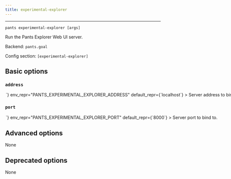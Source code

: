 ```yaml
---
title: experimental-explorer
---
```



---

```
pants experimental-explorer [args]
```

Run the Pants Explorer Web UI server.

Backend: <span className="color--primary">`pants.goal`</span>

Config section: <span className="color--primary">`[experimental-explorer]`</span>

<span className={styles.options}>

## Basic options

### `address`

<Option
  cli_repr={`--experimental-explorer-address=<str>`}
  env_repr="PANTS_EXPERIMENTAL_EXPLORER_ADDRESS"
  default_repr={`localhost`}
>
  Server address to bind to.
</Option>

### `port`

<Option
  cli_repr={`--experimental-explorer-port=<int>`}
  env_repr="PANTS_EXPERIMENTAL_EXPLORER_PORT"
  default_repr={`8000`}
>
  Server port to bind to.
</Option>

## Advanced options

None

## Deprecated options

None

</span>
